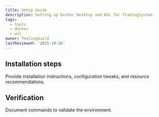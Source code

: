 ```yaml
---
title: Setup Guide
description: Setting up Docker Desktop and WSL for TradingSystem.
tags:
  - tools
  - docker
  - wsl
owner: ToolingGuild
lastReviewed: '2025-10-26'
---
```

## Installation steps

Provide installation instructions, configuration tweaks, and resource recommendations.

## Verification

Document commands to validate the environment.
